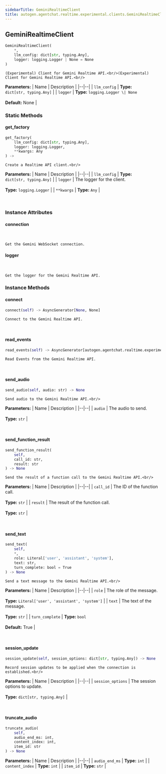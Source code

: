 ```yaml
---
sidebarTitle: GeminiRealtimeClient
title: autogen.agentchat.realtime.experimental.clients.GeminiRealtimeClient
---
```

<h2 id="autogen.agentchat.realtime.experimental.clients.GeminiRealtimeClient" class="doc doc-heading">
    <code class="doc-symbol doc-symbol-heading doc-symbol-class"></code>
    <span class="doc doc-object-name doc-class-name">GeminiRealtimeClient</span>
</h2>

```python
GeminiRealtimeClient(
    *,
    llm_config: dict[str, typing.Any],
    logger: logging.Logger | None = None
)
```

    (Experimental) Client for Gemini Realtime API.<br/>(Experimental) Client for Gemini Realtime API.<br/>

<b>Parameters:</b>
| Name | Description |
|--|--|
| `llm_config` | **Type:** `dict[str, typing.Any]` |
| `logger` | **Type:** `logging.Logger \| None`<br/><br/>**Default:** None |

### Static Methods

<code class="doc-symbol doc-symbol-heading doc-symbol-method"></code>
#### get_factory

```python
get_factory(
    llm_config: dict[str, typing.Any],
    logger: logging.Logger,
    **kwargs: Any
) -> 
```

    Create a Realtime API client.<br/>

<b>Parameters:</b>
| Name | Description |
|--|--|
| `llm_config` | **Type:** `dict[str, typing.Any]` |
| `logger` | The logger for the client.<br/><br/>**Type:** `logging.Logger` |
| `**kwargs` | **Type:** `Any` |

<br />

### Instance Attributes

<code class="doc-symbol doc-symbol-heading doc-symbol-attribute"></code>
#### connection
<br />

    Get the Gemini WebSocket connection.

<code class="doc-symbol doc-symbol-heading doc-symbol-attribute"></code>
#### logger
<br />

    Get the logger for the Gemini Realtime API.

### Instance Methods

<code class="doc-symbol doc-symbol-heading doc-symbol-method"></code>
#### connect

```python
connect(self) -> AsyncGenerator[None, None]
```

    Connect to the Gemini Realtime API.

<br />

<code class="doc-symbol doc-symbol-heading doc-symbol-method"></code>
#### read_events

```python
read_events(self) -> AsyncGenerator[autogen.agentchat.realtime.experimental.realtime_events.RealtimeEvent, None]
```

    Read Events from the Gemini Realtime API.

<br />

<code class="doc-symbol doc-symbol-heading doc-symbol-method"></code>
#### send_audio

```python
send_audio(self, audio: str) -> None
```

    Send audio to the Gemini Realtime API.<br/>

<b>Parameters:</b>
| Name | Description |
|--|--|
| `audio` | The audio to send.<br/><br/>**Type:** `str` |

<br />

<code class="doc-symbol doc-symbol-heading doc-symbol-method"></code>
#### send_function_result

```python
send_function_result(
    self,
    call_id: str,
    result: str
) -> None
```

    Send the result of a function call to the Gemini Realtime API.<br/>

<b>Parameters:</b>
| Name | Description |
|--|--|
| `call_id` | The ID of the function call.<br/><br/>**Type:** `str` |
| `result` | The result of the function call.<br/><br/>**Type:** `str` |

<br />

<code class="doc-symbol doc-symbol-heading doc-symbol-method"></code>
#### send_text

```python
send_text(
    self,
    *,
    role: Literal['user', 'assistant', 'system'],
    text: str,
    turn_complete: bool = True
) -> None
```

    Send a text message to the Gemini Realtime API.<br/>

<b>Parameters:</b>
| Name | Description |
|--|--|
| `role` | The role of the message.<br/><br/>**Type:** `Literal['user', 'assistant', 'system']` |
| `text` | The text of the message.<br/><br/>**Type:** `str` |
| `turn_complete` | **Type:** `bool`<br/><br/>**Default:** True |

<br />

<code class="doc-symbol doc-symbol-heading doc-symbol-method"></code>
#### session_update

```python
session_update(self, session_options: dict[str, typing.Any]) -> None
```

    Record session updates to be applied when the connection is established.<br/>

<b>Parameters:</b>
| Name | Description |
|--|--|
| `session_options` | The session options to update.<br/><br/>**Type:** `dict[str, typing.Any]` |

<br />

<code class="doc-symbol doc-symbol-heading doc-symbol-method"></code>
#### truncate_audio

```python
truncate_audio(
    self,
    audio_end_ms: int,
    content_index: int,
    item_id: str
) -> None
```

    

<b>Parameters:</b>
| Name | Description |
|--|--|
| `audio_end_ms` | **Type:** `int` |
| `content_index` | **Type:** `int` |
| `item_id` | **Type:** `str` |

<br />